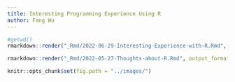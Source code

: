 ```yaml
---
title: Interesting Programming Experience Using R
author: Fang Wu
---
```


```r
#getwd()
rmarkdown::render("_Rmd/2022-06-29-Interesting-Experience-with-R.Rmd", output_dir =  "../_posts/", output_format = "github_document", output_options = list(html_preview=FALSE))
```

```r
rmarkdown::render("_Rmd/2022-05-27-Thoughts-about-R.Rmd", output_format="github_document", output_dir = "/NCSU/Git/Fang2403_io/_posts/", output_options = list(html_preview = FALSE))
```

```r
knitr::opts_chunk$set(fig.path = "../images/")
```

